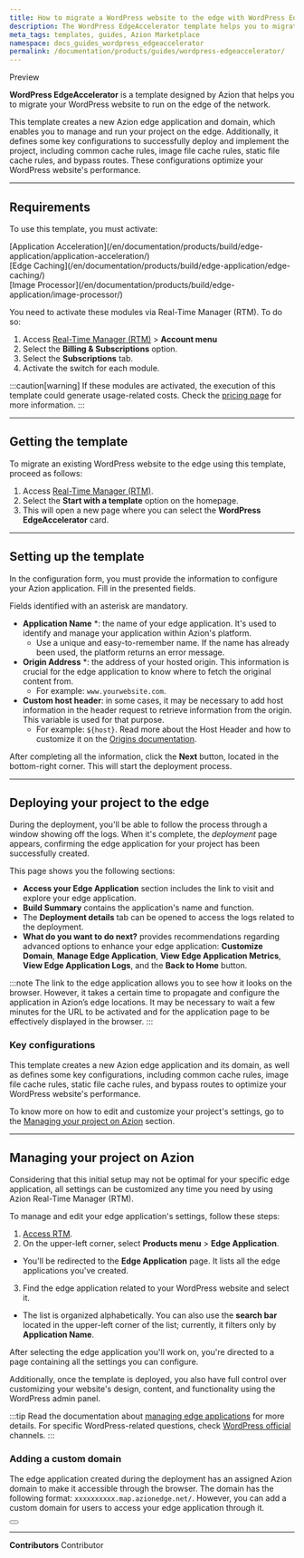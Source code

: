 ```yaml
---
title: How to migrate a WordPress website to the edge with WordPress EdgeAccelerator
description: The WordPress EdgeAccelerator template helps you to migrate your WordPress website to run on the edge of the network.
meta_tags: templates, guides, Azion Marketplace
namespace: docs_guides_wordpress_edgeaccelerator
permalink: /documentation/products/guides/wordpress-edgeaccelerator/
---
```



<Badge variant="accent">
Preview
</Badge>

**WordPress EdgeAccelerator** is a template designed by Azion that helps you to migrate your WordPress website to run on the edge of the network.

This template creates a new Azion edge application and domain, which enables you to manage and run your project on the edge. Additionally, it defines some key configurations to successfully deploy and implement the project, including common cache rules, image file cache rules, static file cache rules, and bypass routes. These configurations optimize your WordPress website's performance.

---

## Requirements

To use this template, you must activate:

<Badge>
[Application Acceleration](/en/documentation/products/build/edge-application/application-acceleration/)
</Badge>
<br/>
<Badge>
[Edge Caching](/en/documentation/products/build/edge-application/edge-caching/)
</Badge>
<br/>
<Badge>
[Image Processor](/en/documentation/products/build/edge-application/image-processor/)
</Badge>

You need to activate these modules via Real-Time Manager (RTM). To do so:

1. Access [Real-Time Manager (RTM)](/en/documentation/products/guides/how-to-access-rtm/) > **Account menu**
2. Select the **Billing & Subscriptions** option.
3. Select the **Subscriptions** tab.
4. Activate the switch for each module.

:::caution[warning]
If these modules are activated, the execution of this template could generate usage-related costs. Check the [pricing page](https://www.azion.com/en/pricing/) for more information.
:::

---

## Getting the template

To migrate an existing WordPress website to the edge using this template, proceed as follows:

1. Access [Real-Time Manager (RTM)](/en/documentation/products/guides/how-to-access-rtm/).
2. Select the **Start with a template** option on the homepage.
3. This will open a new page where you can select the **WordPress EdgeAccelerator** card.

---

## Setting up the template

In the configuration form, you must provide the information to configure your Azion application. Fill in the presented fields. 

Fields identified with an asterisk are mandatory.

- **Application Name** *: the name of your edge application. It's used to identify and manage your application within Azion's platform.
  - Use a unique and easy-to-remember name. If the name has already been used, the platform returns an error message.
- **Origin Address** *: the address of your hosted origin. This information is crucial for the edge application to know where to fetch the original content from.
  - For example: `www.yourwebsite.com`.
- **Custom host header**: in some cases, it may be necessary to add host information in the header request to retrieve information from the origin. This variable is used for that purpose.
  - For example: `${host}`. Read more about the Host Header and how to customize it on the [Origins documentation](/en/documentation/products/build/edge-application/origins/). 

After completing all the information, click the **Next** button, located in the bottom-right corner. This will start the deployment process.

---

## Deploying your project to the edge

During the deployment, you'll be able to follow the process through a window showing off the logs. When it's complete, the *deployment* page appears, confirming the edge application for your project has been successfully created.

This page shows you the following sections:

   - **Access your Edge Application** section includes the link to visit and explore your edge application.
   - **Build Summary** contains the application's name and function.
   - The **Deployment details** tab can be opened to access the logs related to the deployment. 
   - **What do you want to do next?** provides recommendations regarding advanced options to enhance your edge application: **Customize Domain**, **Manage Edge Application**, **View Edge Application Metrics**, **View Edge Application Logs**, and the **Back to Home** button.

:::note
The link to the edge application allows you to see how it looks on the browser. However, it takes a certain time to propagate and configure the application in Azion’s edge locations. It may be necessary to wait a few minutes for the URL to be activated and for the application page to be effectively displayed in the browser.
:::

### Key configurations

This template creates a new Azion edge application and its domain, as well as defines some key configurations, including common cache rules, image file cache rules, static file cache rules, and bypass routes to optimize your WordPress website's performance.

To know more on how to edit and customize your project's settings, go to the [Managing your project on Azion](#managing-your-project-on-azion) section.

---

## Managing your project on Azion

Considering that this initial setup may not be optimal for your specific edge application, all settings can be customized any time you need by using Azion Real-Time Manager (RTM).

To manage and edit your edge application's settings, follow these steps:

1. [Access RTM](https://manager.azion.com/).
2. On the upper-left corner, select **Products menu** > **Edge Application**.
- You'll be redirected to the **Edge Application** page. It lists all the edge applications you've created.
3. Find the edge application related to your WordPress website and select it. 
- The list is organized alphabetically. You can also use the **search bar** located in the upper-left corner of the list; currently, it filters only by **Application Name**.

After selecting the edge application you'll work on, you're directed to a page containing all the settings you can configure.

Additionally, once the template is deployed, you also have full control over customizing your website's design, content, and functionality using the WordPress admin panel.

:::tip
Read the documentation about [managing edge applications](/en/documentation/products/edge-application/first-steps/) for more details. For specific WordPress-related questions, check [WordPress official](https://wordpress.com/) channels.
:::

### Adding a custom domain

The edge application created during the deployment has an assigned Azion domain to make it accessible through the browser. The domain has the following format: `xxxxxxxxxx.map.azionedge.net/`. However, you can add a custom domain for users to access your edge application through it.


<Button href="/en/documentation/products/build/edge-application/domains/" text="go to Domains reference" variant="secondary">

</Button>
 


---


**Contributors** <ContributorList>Contributor</ContributorList>
